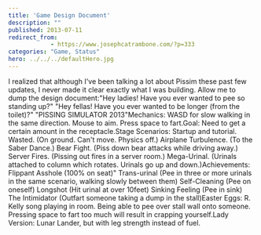 ```yaml
---
title: 'Game Design Document'
description: ""
published: 2013-07-11
redirect_from: 
            - https://www.josephcatrambone.com/?p=333
categories: "Game, Status"
hero: ../../../defaultHero.jpg
---
```

I realized that although I've been talking a lot about Pissim these past few updates, I never made it clear exactly what I was building. Allow me to dump the design document:"Hey ladies! Have you ever wanted to pee so standing up?" "Hey fellas! Have you ever wanted to be longer (from the toilet)?" "PISSING SIMULATOR 2013"Mechanics: WASD for slow walking in the same direction. Mouse to aim. Press space to fart.Goal: Need to get a certain amount in the receptacle.Stage Scenarios: Startup and tutorial. Wasted. (On ground. Can't move. Physics off.) Airplane Turbulence. (To the Saber Dance.) Bear Fight. (Piss down bear attacks while driving away.) Server Fires. (Pissing out fires in a server room.) Mega-Urinal. (Urinals attached to column which rotates. Urinals go up and down.)Achievements: Flippant Asshole (100% on seat)" Trans-urinal (Pee in three or more urinals in the same scenario, walking slowly between them) Self-Cleaning (Pee on oneself) Longshot (Hit urinal at over 10feet) Sinking Feeling (Pee in sink) The Intimidator (Outfart someone taking a dump in the stall)Easter Eggs: R. Kelly song playing in room. Being able to pee over stall wall onto someone. Pressing space to fart too much will result in crapping yourself.Lady Version: Lunar Lander, but with leg strength instead of fuel.
